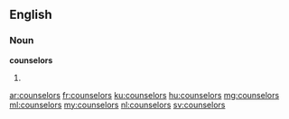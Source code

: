 ==English==

===Noun===
'''counselors'''
# {{plural of|counselor}}

[[ar:counselors]]
[[fr:counselors]]
[[ku:counselors]]
[[hu:counselors]]
[[mg:counselors]]
[[ml:counselors]]
[[my:counselors]]
[[nl:counselors]]
[[sv:counselors]]